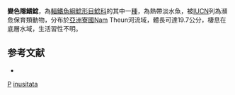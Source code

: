 {{Speciesbox 
| taxon = Pterocryptis inusitata
| status = EN
| status_system = IUCN3.1 
| binomial_authority = [[Ng|Ng]], 1999
| synonyms = 
}}

'''變色隱鰭鯰'''，為[[輻鰭魚綱|輻鰭魚綱]][[鯰形目|鯰形目]][[鯰科|鯰科]]的其中一[[種|種]]，為熱帶淡水魚，被[[IUCN|IUCN]]列為瀕危保育類動物，分布於[[亞洲|亞洲]][[寮國|寮國]]Nam Theun河流域，體長可達19.7公分，棲息在底層水域，生活習性不明。

==参考文献==
*{{FishBase_species|genus=Pterocryptis|species=inusitata|year=2015|month=8}}

{{Taxonbar}}

[[Category:1999年描述的鱼类|P]]
[[Category:隱鰭鯰屬|inusitata]]